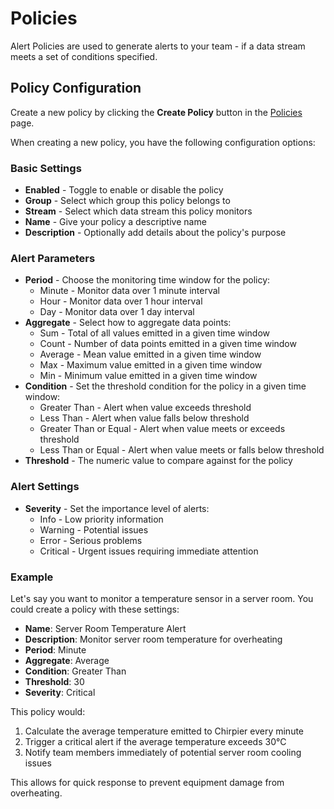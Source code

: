 
# Policies

Alert Policies are used to generate alerts to your team - if a data stream meets a set of conditions specified.

## Policy Configuration

Create a new policy by clicking the **Create Policy** button in the [Policies](https://www.chirpier.co/auth) page.

When creating a new policy, you have the following configuration options:

### Basic Settings

- **Enabled** - Toggle to enable or disable the policy
- **Group** - Select which group this policy belongs to
- **Stream** - Select which data stream this policy monitors
- **Name** - Give your policy a descriptive name
- **Description** - Optionally add details about the policy's purpose

### Alert Parameters

- **Period** - Choose the monitoring time window for the policy:
  - Minute - Monitor data over 1 minute interval
  - Hour - Monitor data over 1 hour interval
  - Day - Monitor data over 1 day interval
- **Aggregate** - Select how to aggregate data points:
  - Sum - Total of all values emitted in a given time window
  - Count - Number of data points emitted in a given time window
  - Average - Mean value emitted in a given time window
  - Max - Maximum value emitted in a given time window
  - Min - Minimum value emitted in a given time window
- **Condition** - Set the threshold condition for the policy in a given time window:
  - Greater Than - Alert when value exceeds threshold
  - Less Than - Alert when value falls below threshold
  - Greater Than or Equal - Alert when value meets or exceeds threshold
  - Less Than or Equal - Alert when value meets or falls below threshold
- **Threshold** - The numeric value to compare against for the policy

### Alert Settings

- **Severity** - Set the importance level of alerts:
  - Info - Low priority information
  - Warning - Potential issues
  - Error - Serious problems
  - Critical - Urgent issues requiring immediate attention

### Example

Let's say you want to monitor a temperature sensor in a server room. You could create a policy with these settings:

- **Name**: Server Room Temperature Alert
- **Description**: Monitor server room temperature for overheating
- **Period**: Minute
- **Aggregate**: Average
- **Condition**: Greater Than
- **Threshold**: 30
- **Severity**: Critical

This policy would:

1. Calculate the average temperature emitted to Chirpier every minute
2. Trigger a critical alert if the average temperature exceeds 30°C
3. Notify team members immediately of potential server room cooling issues

This allows for quick response to prevent equipment damage from overheating.

